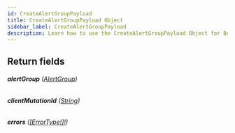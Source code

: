 ```yaml
---
id: CreateAlertGroupPayload
title: CreateAlertGroupPayload Object
sidebar_label: CreateAlertGroupPayload
description: Learn how to use the CreateAlertGroupPayload Object for Builder's API.
---
```


## Return fields

###### <b>alertGroup</b> ([AlertGroup](/composer/builder/api/schema/object/AlertGroup.mdx))

###### <b>clientMutationId</b> ([String](/composer/builder/api/schema/scalar/String.mdx))

###### <b>errors</b> ([[ErrorType!]!](/composer/builder/api/schema/object/ErrorType.mdx))
